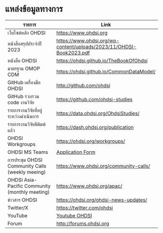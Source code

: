 # แหล่งข้อมูลทางการ

| รายการ | Link |
|--------|------|
| เว็บไซต์หลัก OHDSI | [https://www.ohdsi.org](https://www.ohdsi.org) |
| หนังสือสรุปประจำปี 2023 | [https://www.ohdsi.org/wp-content/uploads/2023/11/OHDSI-Book2023.pdf](https://www.ohdsi.org/wp-content/uploads/2023/11/OHDSI-Book2023.pdf) |
| หนังสือ OHDSI | [https://ohdsi.github.io/TheBookOfOhdsi](https://ohdsi.github.io/TheBookOfOhdsi) |
| มาตรฐาน OMOP CDM | [https://ohdsi.github.io/CommonDataModel/](https://ohdsi.github.io/CommonDataModel/) |
| GitHub เครื่องมือ OHDSI | [http://github.com/ohdsi](http://github.com/ohdsi) |
| GitHub รวบรวม code งานวิจัย | [https://github.com/ohdsi-studies](https://github.com/ohdsi-studies) |
| รายการงานวิจัยที่อยู่ระหว่างดำเนินการ | [https://data.ohdsi.org/OhdsiStudies/](https://data.ohdsi.org/OhdsiStudies/) |
| รายการงานวิจัยตีพิมพ์แล้ว | [https://dash.ohdsi.org/publication](https://dash.ohdsi.org/publication) |
| OHDSI Workgroups | [https://ohdsi.org/workgroups/](https://ohdsi.org/workgroups/) |
| OHDSI MS Teams | [Application Form](https://forms.office.com/Pages/ResponsePage.aspx?id=lAAPoyCRq0q6TOVQkCOy1ZyG6Ud_r2tKuS0HcGnqiQZUQ05MOU9BSzEwOThZVjNQVVFGTDNZRENONiQlQCN0PWcu) |
| การประชุม OHDSI Community Calls (weekly meeing) | [https://www.ohdsi.org/community-calls/](https://www.ohdsi.org/community-calls/) |
| OHDSI Asia-Pacific Community (monthly meeting) | [https://www.ohdsi.org/apac/](https://www.ohdsi.org/apac/) |
| ข่าวสาร OHDSI | [https://ohdsi.org/ohdsi-news-updates/](https://ohdsi.org/ohdsi-news-updates/) |
| Twitter/X | [https://twitter.com/ohdsi](https://twitter.com/ohdsi) |
| YouTube | [Youtube OHDSI](https://www.youtube.com/@OHDSI) |
| Forum | [http://forums.ohdsi.org](http://forums.ohdsi.org) |






